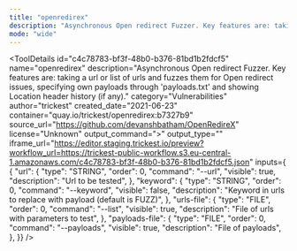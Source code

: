 ```yaml
---
title: "openredirex"
description: "Asynchronous Open redirect Fuzzer. Key features are: taking a url or list of urls and fuzzes them for Open redirect issues, specifying own payloads through 'payloads.txt' and showing Location header history (if any)."
mode: "wide"
---
```



<ToolDetails
  id="c4c78783-bf3f-48b0-b376-81bd1b2fdcf5"
  name="openredirex"
  description="Asynchronous Open redirect Fuzzer. Key features are: taking a url or list of urls and fuzzes them for Open redirect issues, specifying own payloads through 'payloads.txt' and showing Location header history (if any)."
  category="Vulnerabilities"
  author="trickest"
  created_date="2021-06-23"
  container="quay.io/trickest/openredirex:b7327b9"
  source_url="https://github.com/devanshbatham/OpenRedireX"
  license="Unknown"
  output_command=">"
  output_type=""
  iframe_url="https://editor.staging.trickest.io/preview?workflow_url=https://trickest-public-workflow.s3.eu-central-1.amazonaws.com/c4c78783-bf3f-48b0-b376-81bd1b2fdcf5.json"
  inputs={ {
  "url": {
    "type": "STRING",
    "order": 0,
    "command": "--url",
    "visible": true,
    "description": "Url to be tested",
  },
  "keyword": {
    "type": "STRING",
    "order": 0,
    "command": "--keyword",
    "visible": false,
    "description": "Keyword in urls to replace with payload (default is FUZZ)",
  },
  "urls-file": {
    "type": "FILE",
    "order": 0,
    "command": "--list",
    "visible": true,
    "description": "File of urls with parameters to test",
  },
  "payloads-file": {
    "type": "FILE",
    "order": 0,
    "command": "--payloads",
    "visible": true,
    "description": "File of payloads",
  },
}}
/>